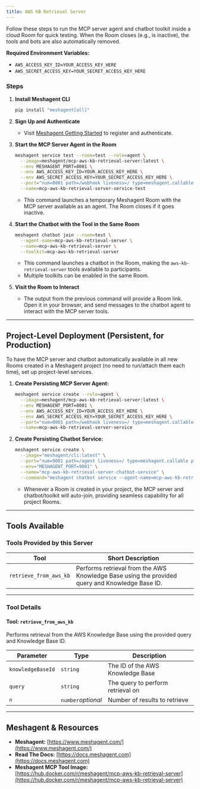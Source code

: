 ```yaml
---
title: AWS KB Retrieval Server
---
```



Follow these steps to run the MCP server agent and chatbot toolkit inside a cloud Room for quick testing. When the Room closes (e.g., is inactive), the tools and bots are also automatically removed.

**Required Environment Variables:**

- `AWS_ACCESS_KEY_ID=YOUR_ACCESS_KEY_HERE`
- `AWS_SECRET_ACCESS_KEY=YOUR_SECRET_ACCESS_KEY_HERE`

### Steps

1. **Install Meshagent CLI**
   ```bash
   pip install "meshagent[all]"
   ```

2. **Sign Up and Authenticate**
   - Visit [Meshagent Getting Started](https://docs.meshagent.com/cli/getting_started) to register and authenticate.

3. **Start the MCP Server Agent in the Room**
   ```bash
   meshagent service test --room=test --role=agent \
     --image=meshagent/mcp-aws-kb-retrieval-server:latest \
     --env MESHAGENT_PORT=8001 \
     --env AWS_ACCESS_KEY_ID=YOUR_ACCESS_KEY_HERE \
     --env AWS_SECRET_ACCESS_KEY=YOUR_SECRET_ACCESS_KEY_HERE \
     --port="num=8001 path=/webhook liveness=/ type=meshagent.callable" \
     --name=mcp-aws-kb-retrieval-server-service-test
   ```
   - This command launches a temporary Meshagent Room with the MCP server available as an agent. The Room closes if it goes inactive.

4. **Start the Chatbot with the Tool in the Same Room**
   ```bash
   meshagent chatbot join --room=test \
     --agent-name=mcp-aws-kb-retrieval-server \
     --name=mcp-aws-kb-retrieval-server \
     --toolkit=mcp-aws-kb-retrieval-server
   ```
   - This command launches a chatbot in the Room, making the `aws-kb-retrieval-server` tools available to participants.
   - Multiple toolkits can be enabled in the same Room.

5. **Visit the Room to Interact**
   - The output from the previous command will provide a Room link. Open it in your browser, and send messages to the chatbot agent to interact with the MCP server tools.

---

## Project-Level Deployment (Persistent, for Production)

To have the MCP server and chatbot automatically available in all new Rooms created in a Meshagent project (no need to run/attach them each time), set up project-level services.

1. **Create Persisting MCP Server Agent:**
   ```bash
   meshagent service create --role=agent \
     --image=meshagent/mcp-aws-kb-retrieval-server:latest \
     --env MESHAGENT_PORT=8001 \
     --env AWS_ACCESS_KEY_ID=YOUR_ACCESS_KEY_HERE \
     --env AWS_SECRET_ACCESS_KEY=YOUR_SECRET_ACCESS_KEY_HERE \
     --port="num=8001 path=/webhook liveness=/ type=meshagent.callable" \
     --name=mcp-aws-kb-retrieval-server-service
   ```

2. **Create Persisting Chatbot Service:**
   ```bash
   meshagent service create \
     --image="meshagent/cli:latest" \
     --port="num=9001 path=/agent liveness=/ type=meshagent.callable participant_name=mcp-aws-kb-retrieval-server-chatbot" \
     --env="MESHAGENT_PORT=9001" \
     --name="mcp-aws-kb-retrieval-server-chatbot-service" \
     --command="meshagent chatbot service --agent-name=mcp-aws-kb-retrieval-server-chatbot --toolkit=mcp-aws-kb-retrieval-server"
   ```
   - Whenever a Room is created in your project, the MCP server and chatbot/toolkit will auto-join, providing seamless capability for all project Rooms.

---

## Tools Available

### Tools Provided by this Server

| Tool                       | Short Description                                                                    |
|----------------------------|--------------------------------------------------------------------------------------|
| `retrieve_from_aws_kb`     | Performs retrieval from the AWS Knowledge Base using the provided query and Knowledge Base ID.|

---

### Tool Details

#### Tool: **`retrieve_from_aws_kb`**

Performs retrieval from the AWS Knowledge Base using the provided query and Knowledge Base ID.

| Parameter         | Type      | Description                                   |
|-------------------|-----------|-----------------------------------------------|
| `knowledgeBaseId` | `string`  | The ID of the AWS Knowledge Base              |
| `query`           | `string`  | The query to perform retrieval on             |
| `n`               | `number`*optional* | Number of results to retrieve        |

---

## Meshagent & Resources

- **Meshagent:** [https://www.meshagent.com/](https://www.meshagent.com/)
- **Read The Docs:** [https://docs.meshagent.com](https://docs.meshagent.com)
- **Meshagent MCP Tool Image:** [https://hub.docker.com/r/meshagent/mcp-aws-kb-retrieval-server](https://hub.docker.com/r/meshagent/mcp-aws-kb-retrieval-server)
